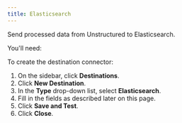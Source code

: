 ```yaml
---
title: Elasticsearch 
---
```


Send processed data from Unstructured to Elasticsearch.

You'll need:


<ElasticsearchPrerequisites />

To create the destination connector:

1. On the sidebar, click **Destinations**.
2. Click **New Destination**.
3. In the **Type** drop-down list, select **Elasticsearch**.
4. Fill in the fields as described later on this page.
5. Click **Save and Test**.
6. Click **Close**.


<ElasticsearchFields />